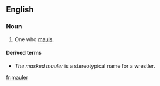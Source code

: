 {{also|Mäuler}}
==English==

===Noun===
{{en-noun}}

# One who [[maul]]s.

====Derived terms====
* ''The masked mauler'' is a stereotypical name for a wrestler.

[[fr:mauler]]